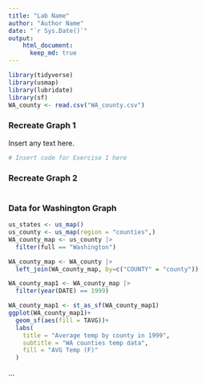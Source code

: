 ```yaml
---
title: "Lab Name"
author: "Author Name"
date: "`r Sys.Date()`"
output: 
    html_document:
      keep_md: true
---
```


```r
library(tidyverse)
library(usmap)
library(lubridate)
library(sf)
WA_county <- read.csv("WA_county.csv")
```

### Recreate Graph 1

Insert any text here.

```r
# Insert code for Exercise 1 here
```

### Recreate Graph 2


```r

```


### Data for Washington Graph

```r
us_states <- us_map()
us_county <- us_map(region = "counties",)
WA_county_map <- us_county |>
  filter(full == "Washington")

WA_county_map <- WA_county |>
  left_join(WA_county_map, by=c("COUNTY" = "county"))

WA_county_map1 <- WA_county_map |>
  filter(year(DATE) == 1999)

WA_county_map1 <- st_as_sf(WA_county_map1)
ggplot(WA_county_map1)+
  geom_sf(aes(fill = TAVG))+
  labs(
    title = "Average temp by county in 1999",
    subtitle = "WA counties temp data", 
    fill = "AVG Temp (F)"
  )


```


...

